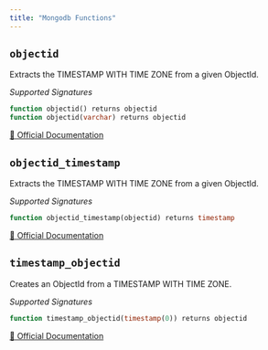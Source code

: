 ```yaml
---
title: "Mongodb Functions"
---
```


## `objectid`

Extracts the TIMESTAMP WITH TIME ZONE from a given ObjectId.

*Supported Signatures*
```sql
function objectid() returns objectid
function objectid(varchar) returns objectid
```
[🔗 Official Documentation](https://trino.io/docs/current/connector/mongodb.html#objectid)

## `objectid_timestamp`

Extracts the TIMESTAMP WITH TIME ZONE from a given ObjectId.

*Supported Signatures*
```sql
function objectid_timestamp(objectid) returns timestamp
```
[🔗 Official Documentation](https://trino.io/docs/current/functions/../connector/mongodb.html#objectid_timestamp)

## `timestamp_objectid`

Creates an ObjectId from a TIMESTAMP WITH TIME ZONE.

*Supported Signatures*
```sql
function timestamp_objectid(timestamp(0)) returns objectid
```
[🔗 Official Documentation](https://trino.io/docs/current/functions/../connector/mongodb.html#timestamp_objectid)


